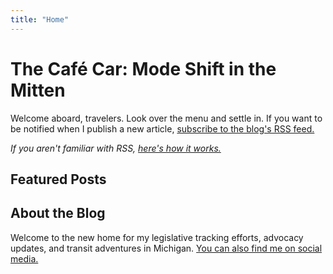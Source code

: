 ```yaml
---
title: "Home"
---
```



<Banner />

# The Café Car: Mode Shift in the Mitten

Welcome aboard, travelers. Look over the menu and settle in. If you want to be notified when I publish a new article, [subscribe to the blog's RSS feed.](/feed.xml)

*If you aren't familiar with RSS, [here's how it works.](https://aboutfeeds.com)*

## Featured Posts

<FeaturedPosts />

## About the Blog

<AboutHeadshot />

Welcome to the new home for my legislative tracking efforts, advocacy updates, and transit adventures in Michigan. [You can also find me on social media.](/social)